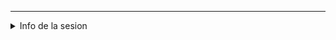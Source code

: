 <hr>

<details><summary>Info de la sesion</summary>

<div style='font-size:12px;'>

```r
library(sessioninfo)
# save the session info as an object
pkg_sesh <- session_info(pkgs = "attached")
# get the quarto version
quarto_version <- quarto::quarto_version()
# inject the quarto info
pkg_sesh$platform$quarto <- paste(
  quarto::quarto_version(), 
  "@", 
  quarto::quarto_path()
  )
# print it out
pkg_sesh
```

</div>

</details>
